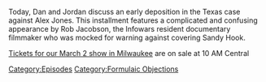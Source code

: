 {{DEFAULTSORT:
    #_EPISODE_0768:Formulaic Objections Part 14
}}{{Episode
    | title           = Formulaic Objections Part 14
    | caption         = [https://knowledgefight.libsyn.com/768-formulaic-objections-part-14 Listen to this episode on Libsyn]
    | episodeNumber   = 768
    | length          = 01:48:15
    | airDate         = January 18, 2023
    | episodeType     = [[:Category:Formulaic Objections|Formulaic Objections]]
    | appearance      = [[Rob Jacobson]], [[Mark Bankston]], [[Mark Enoch]]
    | previousEpisode = [[767: January 12, 2023]]
    | nextEpisode     = [[769: December 17, 2003]]
}}

{{Stub}}

Today, Dan and Jordan discuss an early deposition in the Texas case against Alex Jones. This installment features a complicated and confusing appearance by Rob Jacobson, the Infowars resident documentary filmmaker who was mocked for warning against covering Sandy Hook.

[https://xrayarcade.com/calendar/2023/03/02/knowledge-fight Tickets for our March 2 show in Milwaukee] are on sale at 10 AM Central

[[Category:Episodes]]
[[Category:Formulaic Objections]]

